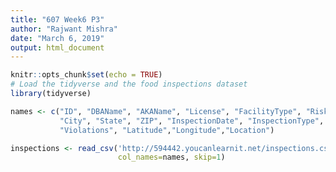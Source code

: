 ```yaml
---
title: "607 Week6 P3"
author: "Rajwant Mishra"
date: "March 6, 2019"
output: html_document
---
```


```r
knitr::opts_chunk$set(echo = TRUE)
# Load the tidyverse and the food inspections dataset
library(tidyverse)
```

```r


names <- c("ID", "DBAName", "AKAName", "License", "FacilityType", "Risk", "Address", 
           "City", "State", "ZIP", "InspectionDate", "InspectionType", "Results",
           "Violations", "Latitude","Longitude","Location")

inspections <- read_csv('http://594442.youcanlearnit.net/inspections.csv', 
                        col_names=names, skip=1)
```

